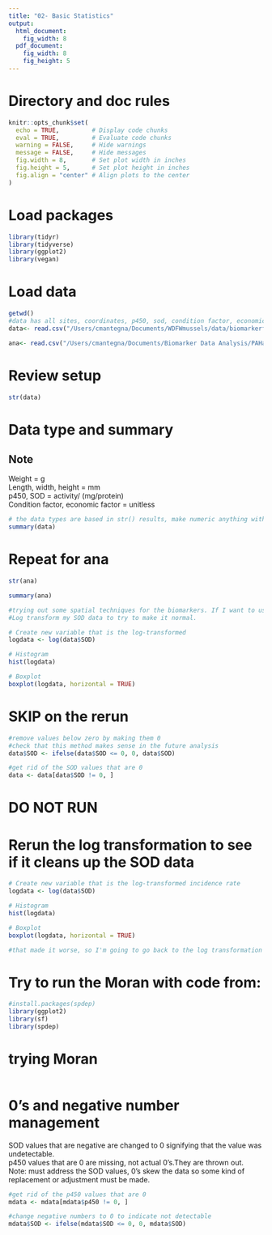 ```yaml
---
title: "02- Basic Statistics"
output:
  html_document: 
    fig_width: 8
  pdf_document: 
    fig_width: 8
    fig_height: 5
---
```



# Directory and doc rules

```r

knitr::opts_chunk$set(
  echo = TRUE,         # Display code chunks
  eval = TRUE,         # Evaluate code chunks
  warning = FALSE,     # Hide warnings
  message = FALSE,     # Hide messages
  fig.width = 8,       # Set plot width in inches
  fig.height = 5,      # Set plot height in inches
  fig.align = "center" # Align plots to the center
)

```

# Load packages

```r

library(tidyr)
library(tidyverse)
library(ggplot2)
library(vegan)

```

# Load data

```r

getwd()
#data has all sites, coordinates, p450, sod, condition factor, economic factor data
data<- read.csv("/Users/cmantegna/Documents/WDFWmussels/data/biomarkerfull.csv")

ana<- read.csv("/Users/cmantegna/Documents/Biomarker Data Analysis/PAHanalytes.csv")

```

# Review setup

```r

str(data)

```

# Data type and summary

## Note

Weight = g\
Length, width, height = mm\
p450, SOD = activity/ (mg/protein)\
Condition factor, economic factor = unitless

```r
# the data types are based in str() results, make numeric anything with na in the column.
summary(data)
```

# Repeat for ana
```r
str(ana)

summary(ana)

```

```r
#trying out some spatial techniques for the biomarkers. If I want to use the MORAN I, I need to have normally distributed data and I do not. 
#Log transform my SOD data to try to make it normal.

# Create new variable that is the log-transformed 
logdata <- log(data$SOD)

# Histogram
hist(logdata)

# Boxplot
boxplot(logdata, horizontal = TRUE)
```


# SKIP on the rerun
```r
#remove values below zero by making them 0
#check that this method makes sense in the future analysis
data$SOD <- ifelse(data$SOD <= 0, 0, data$SOD)

#get rid of the SOD values that are 0
data <- data[data$SOD != 0, ]

```

# DO NOT RUN
# Rerun the log transformation to see if it cleans up the SOD data
```r
# Create new variable that is the log-transformed incidence rate
logdata <- log(data$SOD)

# Histogram
hist(logdata)

# Boxplot
boxplot(logdata, horizontal = TRUE)

#that made it worse, so I'm going to go back to the log transformation without removing the SOD values below 0 and try to run the code again.
```
# Try to run the Moran with code from: 
```r
#install.packages(spdep)
library(ggplot2)
library(sf)
library(spdep)

```
# trying Moran
```r

```


# 0's and negative number management

SOD values that are negative are changed to 0 signifying that the value was undetectable.\
p450 values that are 0 are missing, not actual 0's.They are thrown out.\
Note: must address the SOD values, 0's skew the data so some kind of replacement or adjustment must be made.

```r

#get rid of the p450 values that are 0
mdata <- mdata[mdata$p450 != 0, ]

#change negative numbers to 0 to indicate not detectable
mdata$SOD <- ifelse(mdata$SOD <= 0, 0, mdata$SOD)

```
